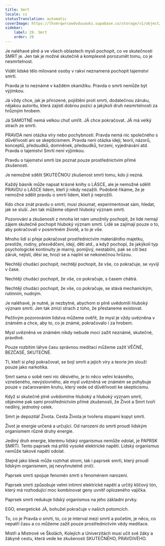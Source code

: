 ```yaml
---
title: Smrt
locale: cs
statusTranslation: automatic
coverImage: https://lhvmrqwrcowdvduuaukz.supabase.co/storage/v1/object/public/strapi-uploads/small_cover-educacion-fundamental.webp-2d51a7828a2b1309555be27f7e2a61a0.webp
sidebar:
    label: 29. Smrt
    order: 29
---
```

Je naléhavé plně a ve všech oblastech mysli pochopit, co ve skutečnosti SMRT je. Jen tak je možné skutečně a komplexně porozumět tomu, co je nesmrtelnost.

Vidět lidské tělo milované osoby v rakvi neznamená pochopit tajemství smrti.

Pravda je to neznámé v každém okamžiku. Pravda o smrti nemůže být výjimkou.

Já vždy chce, jak je přirozené, pojištění proti smrti, dodatečnou záruku, nějakou autoritu, která zajistí dobrou pozici a jakýkoli druh nesmrtelnosti za hrůzným hrobem.

Já SAMOTNÉ nemá velkou chuť umřít. JÁ chce pokračovat. JÁ má velký strach ze smrti.

PRAVDA není otázka víry nebo pochybností. Pravda nemá nic společného s důvěřivostí ani se skepticismem. Pravda není otázka idejí, teorií, názorů, konceptů, předsudků, domněnek, předsudků, tvrzení, vyjednávání atd. Pravda o tajemství Smrti není výjimkou.

Pravdu o tajemství smrti lze poznat pouze prostřednictvím přímé zkušenosti.

Je nemožné sdělit SKUTEČNOU zkušenost smrti tomu, kdo ji nezná.

Každý básník může napsat krásné knihy o LÁSCE, ale je nemožné sdělit PRAVDU o LÁSCE lidem, kteří ji nikdy nezažili. Podobně říkáme, že je nemožné sdělit pravdu o smrti lidem, kteří ji neprožili.

Kdo chce znát pravdu o smrti, musí zkoumat, experimentovat sám, hledat, jak se sluší. Jen tak můžeme objevit hluboký význam smrti.

Pozorování a zkušenosti z mnoha let nám umožnily pochopit, že lidé nemají zájem skutečně pochopit hluboký význam smrti. Lidé se zajímají pouze o to, aby pokračovali v posmrtném životě, a to je vše.

Mnoho lidí si přeje pokračovat prostřednictvím materiálního majetku, prestiže, rodiny, přesvědčení, idejí, dětí atd., a když pochopí, že jakýkoli typ psychologické kontinuity je marný, pomíjivý, nestabilní, pak se cítí bez záruk, nejistí, děsí se, hrozí se a naplní se nekonečnou hrůzou.

Nechtějí chudáci pochopit, nechtějí pochopit, že vše, co pokračuje, se vyvíjí v čase.

Nechtějí chudáci pochopit, že vše, co pokračuje, s časem chátrá.

Nechtějí chudáci pochopit, že vše, co pokračuje, se stává mechanickým, rutinním, nudným.

Je naléhavé, je nutné, je nezbytné, abychom si plně uvědomili hluboký význam smrti. Jen tak zmizí strach z toho, že přestaneme existovat.

Pečlivým pozorováním lidstva můžeme ověřit, že mysl je vždy uvězněna v známém a chce, aby to, co je známé, pokračovalo i za hrobem.

Mysl uvězněná ve známém nikdy nebude moci zažít neznámé, skutečné, pravdivé.

Pouze rozbitím láhve času správnou meditací můžeme zažít VĚČNÉ, BEZČASÉ, SKUTEČNÉ.

Ti, kteří si přejí pokračovat, se bojí smrti a jejich víry a teorie jim slouží pouze jako narkotika.

Smrt sama o sobě není nic děsivého, je to něco velmi krásného, ​​vznešeného, ​​nevýslovného, ​​ale mysl uvězněná ve známém se pohybuje pouze v začarovaném kruhu, který vede od důvěřivosti ke skepticismu.

Když si skutečně plně uvědomíme hluboký a hluboký význam smrti, objevíme pak sami prostřednictvím přímé zkušenosti, že Život a Smrt tvoří nedílný, jednotný celek.

Smrt je depozitář Života. Cesta Života je tvořena stopami kopyt smrti.

Život je energie určená a určující. Od narození do smrti proudí lidským organismem různé druhy energie.

Jediný druh energie, kterému lidský organismus nemůže odolat, je PAPRSK SMRTI. Tento paprsek má příliš vysoké elektrické napětí. Lidský organismus nemůže takové napětí odolat.

Stejně jako blesk může roztrhat strom, tak i paprsek smrti, který proudí lidským organismem, jej nevyhnutelně zničí.

Paprsek smrti spojuje fenomén smrti s fenoménem narození.

Paprsek smrti způsobuje velmi intimní elektrické napětí a určitý klíčový tón, který má rozhodující moc kombinovat geny uvnitř oplozeného vajíčka.

Paprsek smrti redukuje lidský organismus na jeho základní prvky.

EGO, energetické JÁ, bohužel pokračuje v našich potomcích.

To, co je Pravda o smrti, to, co je interval mezi smrtí a početím, je něco, co nepatří času a co můžeme zažít pouze prostřednictvím vědy meditace.

Mistři a Mistrové ve Školách, Kolejích a Univerzitách musí učit své žáky a žákyně cestu, která vede ke zkušenosti SKUTEČNÉHO, PRAVDIVÉHO.

